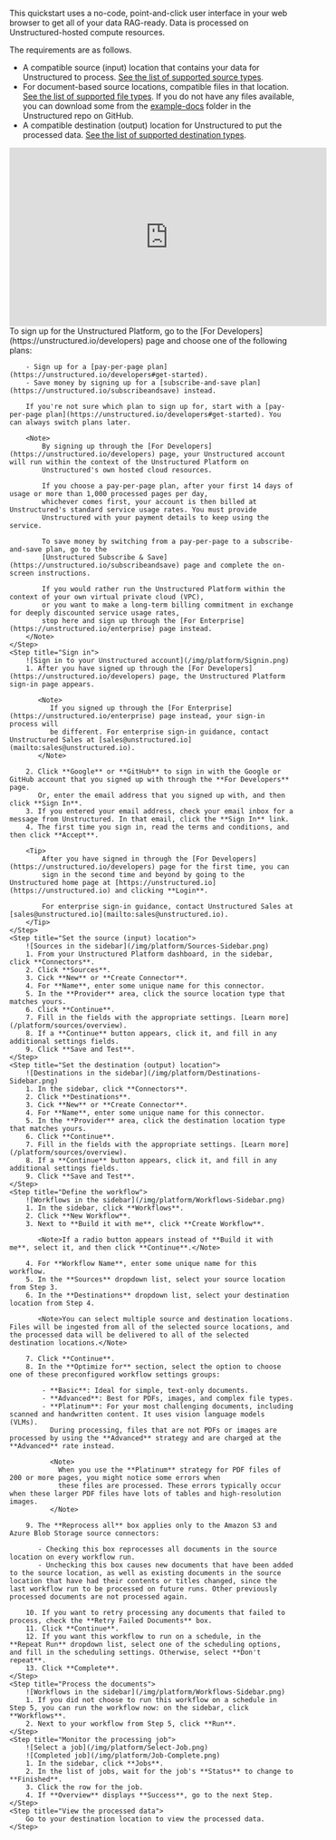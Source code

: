 This quickstart uses a no-code, point-and-click user interface in your web browser to get all of your data RAG-ready. Data is processed on Unstructured-hosted compute resources.

The requirements are as follows.

- A compatible source (input) location that contains your data for Unstructured to process. [See the list of supported source types](/platform/connectors#sources).
- For document-based source locations, compatible files in that location. [See the list of supported file types](/platform/supported-file-types). If you do not have any files available, you can download some from the [example-docs](https://github.com/Unstructured-IO/unstructured-ingest/tree/main/example-docs) folder in the Unstructured repo on GitHub.
- A compatible destination (output) location for Unstructured to put the processed data. [See the list of supported destination types](/platform/connectors#destinations).

<iframe
width="560"
height="315"
src="https://www.youtube.com/embed/25u3qJ_7WiA"
title="YouTube video player"
frameborder="0"
allow="accelerometer; autoplay; clipboard-write; encrypted-media; gyroscope; picture-in-picture"
allowfullscreen
></iframe>

<Steps>
    <Step title="Sign up">
        To sign up for the Unstructured Platform, go to the [For Developers](https://unstructured.io/developers) page and choose one of the following plans:

        - Sign up for a [pay-per-page plan](https://unstructured.io/developers#get-started).
        - Save money by signing up for a [subscribe-and-save plan](https://unstructured.io/subscribeandsave) instead.

        If you're not sure which plan to sign up for, start with a [pay-per-page plan](https://unstructured.io/developers#get-started). You can always switch plans later.

        <Note>
            By signing up through the [For Developers](https://unstructured.io/developers) page, your Unstructured account will run within the context of the Unstructured Platform on 
            Unstructured's own hosted cloud resources. 
            
            If you choose a pay-per-page plan, after your first 14 days of usage or more than 1,000 processed pages per day, 
            whichever comes first, your account is then billed at Unstructured's standard service usage rates. You must provide 
            Unstructured with your payment details to keep using the service.
            
            To save money by switching from a pay-per-page to a subscribe-and-save plan, go to the 
            [Unstructured Subscribe & Save](https://unstructured.io/subscribeandsave) page and complete the on-screen instructions.
            
            If you would rather run the Unstructured Platform within the context of your own virtual private cloud (VPC), 
            or you want to make a long-term billing commitment in exchange for deeply discounted service usage rates, 
            stop here and sign up through the [For Enterprise](https://unstructured.io/enterprise) page instead.
        </Note>
    </Step>
    <Step title="Sign in">
        ![Sign in to your Unstructured account](/img/platform/Signin.png)
        1. After you have signed up through the [For Developers](https://unstructured.io/developers) page, the Unstructured Platform sign-in page appears.

           <Note>
              If you signed up through the [For Enterprise](https://unstructured.io/enterprise) page instead, your sign-in process will 
              be different. For enterprise sign-in guidance, contact Unstructured Sales at [sales@unstructured.io](mailto:sales@unstructured.io).
           </Note>

        2. Click **Google** or **GitHub** to sign in with the Google or GitHub account that you signed up with through the **For Developers** page. 
           Or, enter the email address that you signed up with, and then click **Sign In**.
        3. If you entered your email address, check your email inbox for a message from Unstructured. In that email, click the **Sign In** link.
        4. The first time you sign in, read the terms and conditions, and then click **Accept**.

        <Tip>
            After you have signed in through the [For Developers](https://unstructured.io/developers) page for the first time, you can 
            sign in the second time and beyond by going to the Unstructured home page at [https://unstructured.io](https://unstructured.io) and clicking **Login**.
        
            For enterprise sign-in guidance, contact Unstructured Sales at [sales@unstructured.io](mailto:sales@unstructured.io).
        </Tip>
    </Step>
    <Step title="Set the source (input) location">
        ![Sources in the sidebar](/img/platform/Sources-Sidebar.png)
        1. From your Unstructured Platform dashboard, in the sidebar, click **Connectors**.
        2. Click **Sources**.
        3. Cick **New** or **Create Connector**.
        4. For **Name**, enter some unique name for this connector.
        5. In the **Provider** area, click the source location type that matches yours.
        6. Click **Continue**.
        7. Fill in the fields with the appropriate settings. [Learn more](/platform/sources/overview).
        8. If a **Continue** button appears, click it, and fill in any additional settings fields.
        9. Click **Save and Test**. 
    </Step>
    <Step title="Set the destination (output) location">
        ![Destinations in the sidebar](/img/platform/Destinations-Sidebar.png)
        1. In the sidebar, click **Connectors**.
        2. Click **Destinations**.
        3. Cick **New** or **Create Connector**.
        4. For **Name**, enter some unique name for this connector.
        5. In the **Provider** area, click the destination location type that matches yours.
        6. Click **Continue**.
        7. Fill in the fields with the appropriate settings. [Learn more](/platform/sources/overview).
        8. If a **Continue** button appears, click it, and fill in any additional settings fields.
        9. Click **Save and Test**. 
    </Step>
    <Step title="Define the workflow">
        ![Workflows in the sidebar](/img/platform/Workflows-Sidebar.png)
        1. In the sidebar, click **Workflows**.
        2. Click **New Workflow**.
        3. Next to **Build it with me**, click **Create Workflow**.

           <Note>If a radio button appears instead of **Build it with me**, select it, and then click **Continue**.</Note>

        4. For **Workflow Name**, enter some unique name for this workflow.
        5. In the **Sources** dropdown list, select your source location from Step 3.
        6. In the **Destinations** dropdown list, select your destination location from Step 4.

           <Note>You can select multiple source and destination locations. Files will be ingested from all of the selected source locations, and the processed data will be delivered to all of the selected destination locations.</Note>

        7. Click **Continue**.
        8. In the **Optimize for** section, select the option to choose one of these preconfigured workflow settings groups:

            - **Basic**: Ideal for simple, text-only documents.
            - **Advanced**: Best for PDFs, images, and complex file types.
            - **Platinum**: For your most challenging documents, including scanned and handwritten content. It uses vision language models (VLMs). 
              During processing, files that are not PDFs or images are processed by using the **Advanced** strategy and are charged at the **Advanced** rate instead.

              <Note>
                When you use the **Platinum** strategy for PDF files of 200 or more pages, you might notice some errors when 
                these files are processed. These errors typically occur when these larger PDF files have lots of tables and high-resolution images.
              </Note>

        9. The **Reprocess all** box applies only to the Amazon S3 and Azure Blob Storage source connectors:

           - Checking this box reprocesses all documents in the source location on every workflow run.
           - Unchecking this box causes new documents that have been added to the source location, as well as existing documents in the source location that have had their contents or titles changed, since the last workflow run to be processed on future runs. Other previously processed documents are not processed again.

        10. If you want to retry processing any documents that failed to process, check the **Retry Failed Documents** box.
        11. Click **Continue**.
        12. If you want this workflow to run on a schedule, in the **Repeat Run** dropdown list, select one of the scheduling options, and fill in the scheduling settings. Otherwise, select **Don't repeat**.
        13. Click **Complete**.
    </Step>
    <Step title="Process the documents">
        ![Workflows in the sidebar](/img/platform/Workflows-Sidebar.png)
        1. If you did not choose to run this workflow on a schedule in Step 5, you can run the workflow now: on the sidebar, click **Workflows**.
        2. Next to your workflow from Step 5, click **Run**.
    </Step>
    <Step title="Monitor the processing job">
        ![Select a job](/img/platform/Select-Job.png)
        ![Completed job](/img/platform/Job-Complete.png)
        1. In the sidebar, click **Jobs**.
        2. In the list of jobs, wait for the job's **Status** to change to **Finished**.
        3. Click the row for the job.
        4. If **Overview** displays **Success**, go to the next Step.
    </Step>
    <Step title="View the processed data">
        Go to your destination location to view the processed data.
    </Step>
</Steps>